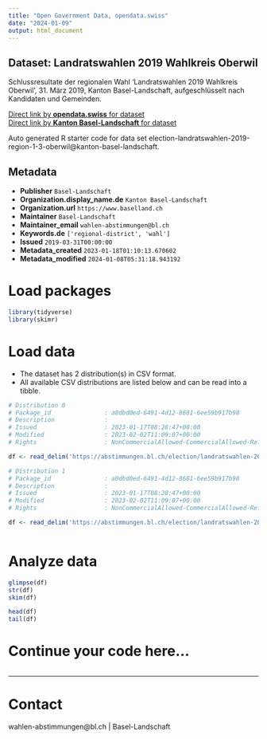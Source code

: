 ```yaml
---
title: "Open Government Data, opendata.swiss"
date: "2024-01-09"
output: html_document
---
```


## Dataset: Landratswahlen 2019 Wahlkreis Oberwil

Schlussresultate der regionalen Wahl 'Landratswahlen 2019 Wahlkreis Oberwil', 31. März 2019, Kanton Basel-Landschaft, aufgeschlüsselt nach Kandidaten und Gemeinden.

[Direct link by **opendata.swiss** for dataset](https://opendata.swiss/de/dataset/landratswahlen-2019-wahlkreis-oberwil)<br>
[Direct link by **Kanton Basel-Landschaft** for dataset](https://abstimmungen.bl.ch/election/landratswahlen-2019-region-1-3-oberwil/data)

Auto generated R starter code for data set election-landratswahlen-2019-region-1-3-oberwil@kanton-basel-landschaft.

## Metadata

- **Publisher** `Basel-Landschaft`
- **Organization.display_name.de** `Kanton Basel-Landschaft`
- **Organization.url** `https://www.baselland.ch`
- **Maintainer** `Basel-Landschaft`
- **Maintainer_email** `wahlen-abstimmungen@bl.ch`
- **Keywords.de** `['regional-district', 'wahl']`
- **Issued** `2019-03-31T00:00:00`
- **Metadata_created** `2023-01-18T01:10:13.670602`
- **Metadata_modified** `2024-01-08T05:31:18.943192`


# Load packages

```r

library(tidyverse)
library(skimr)

```

# Load data

-   The dataset has 2 distribution(s) in CSV format.
-   All available CSV distributions are listed below and can be read into a tibble.

```r

# Distribution 0
# Package_id               : a0dbd0ed-6491-4d12-8681-6ee59b917b98
# Description              : 
# Issued                   : 2023-01-17T08:28:47+00:00
# Modified                 : 2023-02-02T11:09:07+00:00
# Rights                   : NonCommercialAllowed-CommercialAllowed-ReferenceRequired

df <- read_delim('https://abstimmungen.bl.ch/election/landratswahlen-2019-region-1-3-oberwil/data-csv')

# Distribution 1
# Package_id               : a0dbd0ed-6491-4d12-8681-6ee59b917b98
# Description              : 
# Issued                   : 2023-01-17T08:28:47+00:00
# Modified                 : 2023-02-02T11:09:07+00:00
# Rights                   : NonCommercialAllowed-CommercialAllowed-ReferenceRequired

df <- read_delim('https://abstimmungen.bl.ch/election/landratswahlen-2019-region-1-3-oberwil/data-parties-csv')



```

# Analyze data

```r

glimpse(df)
str(df)
skim(df)

head(df)
tail(df)

```

# Continue your code here...

```r

```

------------------------------------------------------------------------

# Contact

wahlen-abstimmungen@bl.ch | Basel-Landschaft
